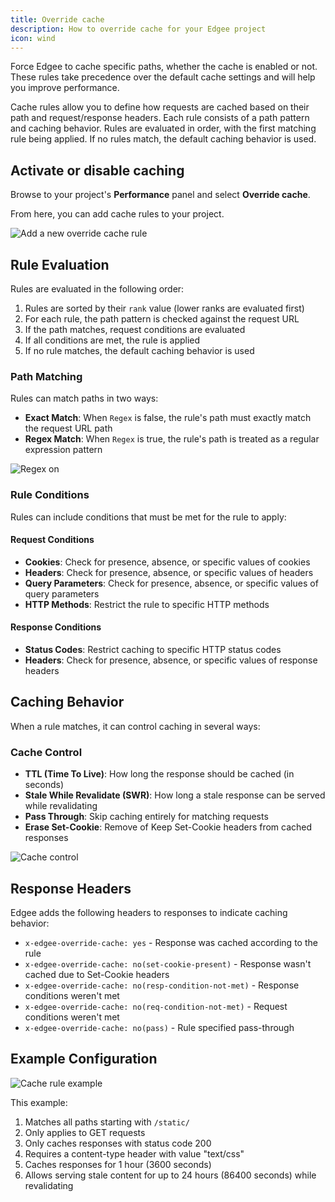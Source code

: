 ```yaml
---
title: Override cache
description: How to override cache for your Edgee project
icon: wind
---
```



<EdgeeSdk />

Force Edgee to cache specific paths, whether the cache is enabled or not. These rules take precedence over the default cache 
settings and will help you improve performance.

Cache rules allow you to define how requests are cached based on their path and request/response headers. 
Each rule consists of a path pattern and caching behavior. Rules are evaluated in order, with the first matching rule being applied. 
If no rules match, the default caching behavior is used.

## Activate or disable caching

Browse to your project's **Performance** panel and select **Override cache**.

From here, you can add cache rules to your project.

<Frame caption="How to add a new override cache rule. Click on the image to zoom in.">
    <img
        src="/images/override-cache-rule.png"
        alt="Add a new override cache rule"
        dark:hidden
    />
</Frame>

## Rule Evaluation

Rules are evaluated in the following order:

1. Rules are sorted by their `rank` value (lower ranks are evaluated first)
2. For each rule, the path pattern is checked against the request URL
3. If the path matches, request conditions are evaluated
4. If all conditions are met, the rule is applied
5. If no rule matches, the default caching behavior is used

### Path Matching

Rules can match paths in two ways:

- **Exact Match**: When `Regex` is false, the rule's path must exactly match the request URL path
- **Regex Match**: When `Regex` is true, the rule's path is treated as a regular expression pattern

<Frame caption="Regex on/off">
    <img
        src="/images/regex-on.png"
        alt="Regex on"
    />
</Frame>

### Rule Conditions

Rules can include conditions that must be met for the rule to apply:

#### Request Conditions
- **Cookies**: Check for presence, absence, or specific values of cookies
- **Headers**: Check for presence, absence, or specific values of headers
- **Query Parameters**: Check for presence, absence, or specific values of query parameters
- **HTTP Methods**: Restrict the rule to specific HTTP methods

#### Response Conditions
- **Status Codes**: Restrict caching to specific HTTP status codes
- **Headers**: Check for presence, absence, or specific values of response headers

## Caching Behavior

When a rule matches, it can control caching in several ways:

### Cache Control
- **TTL (Time To Live)**: How long the response should be cached (in seconds)
- **Stale While Revalidate (SWR)**: How long a stale response can be served while revalidating
- **Pass Through**: Skip caching entirely for matching requests
- **Erase Set-Cookie**: Remove of Keep Set-Cookie headers from cached responses

<Frame caption="Cache control">
    <img
        src="/images/cache-control.png"
        alt="Cache control"
    />
</Frame>

## Response Headers

Edgee adds the following headers to responses to indicate caching behavior:

- `x-edgee-override-cache: yes` - Response was cached according to the rule
- `x-edgee-override-cache: no(set-cookie-present)` - Response wasn't cached due to Set-Cookie headers
- `x-edgee-override-cache: no(resp-condition-not-met)` - Response conditions weren't met
- `x-edgee-override-cache: no(req-condition-not-met)` - Request conditions weren't met
- `x-edgee-override-cache: no(pass)` - Rule specified pass-through

## Example Configuration

<Frame caption="Cache rule example">
    <img
        src="/images/cache-rule-example.png"
        alt="Cache rule example"
    />
</Frame>

This example:
1. Matches all paths starting with `/static/`
2. Only applies to GET requests
3. Only caches responses with status code 200
4. Requires a content-type header with value "text/css"
5. Caches responses for 1 hour (3600 seconds)
6. Allows serving stale content for up to 24 hours (86400 seconds) while revalidating


